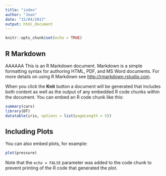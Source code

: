```yaml
---
title: "index"
author: "Jean"
date: "15/04/2017"
output: html_document
---
```


```r
knitr::opts_chunk$set(echo = TRUE)

```

## R Markdown

AAAAAA This is an R Markdown  document. Markdown is a simple formatting syntax for authoring HTML, PDF, and MS Word documents. For more details on using R Markdown see <http://rmarkdown.rstudio.com>.

When you click the **Knit** button a document will be generated that includes both content as well as the output of any embedded R code chunks within the document. You can embed an R code chunk like this:

```r
summary(cars)
library(DT)
datatable(iris, options = list(pageLength = 5))
```

## Including Plots

You can also embed plots, for example:

```r
plot(pressure)
```

Note that the `echo = FALSE` parameter was added to the code chunk to prevent printing of the R code that generated the plot.

